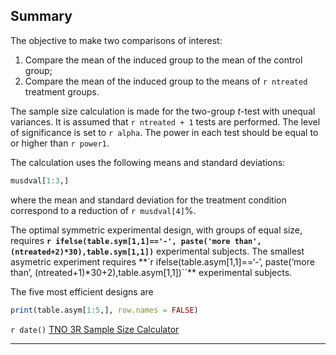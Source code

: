 Summary
--------

The objective to make two comparisons of interest:

1. Compare the mean of the induced group to the mean of the control group;
2. Compare the mean of the induced group to the means of `r ntreated` treatment groups.

The sample size calculation is made for the two-group _t_-test with unequal variances. It is assumed that `r ntreated + 1` tests are performed. The level of significance is set to `r alpha`. The power in each test should be equal to or higher than `r power1`.

The calculation uses the following means and standard deviations:

```r
musdval[1:3,]
```

where the mean and standard deviation for the treatment condition 
correspond to a reduction of `r musdval[4]`%.

The optimal symmetric experimental design, with groups of equal size, requires 
**`r ifelse(table.sym[1,1]=='-', paste('more than', (ntreated+2)*30),table.sym[1,1])`** 
experimental subjects. The smallest asymetric experiment requires 
**`r ifelse(table.asym[1,1]=='-', paste('more than', (ntreated+1)*30+2),table.asym[1,1])``** 
experimental subjects. 

The five most efficient designs are 

```r
print(table.asym[1:5,], row.names = FALSE)
```

`r date()`      [TNO 3R Sample Size Calculator](http://vps.stefvanbuuren.nl:3838/3R/)

--------